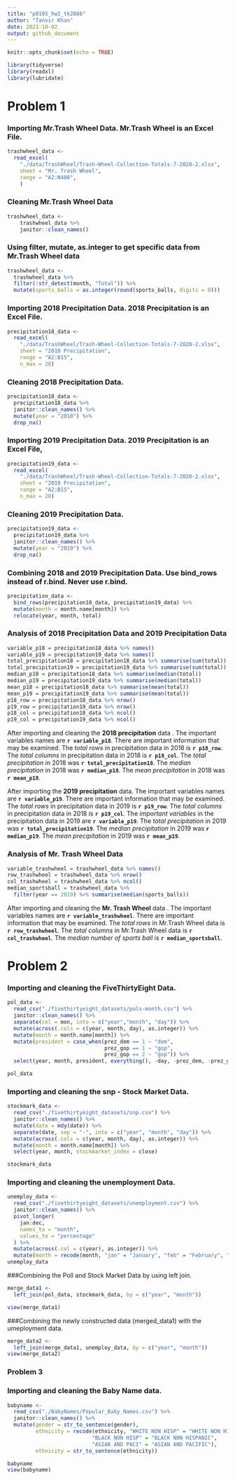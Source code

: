 ```yaml
---
title: "p8105_hw2_tk2886"
author: "Tanvir Khan"
date: 2021-10-02
output: github_document
---
```


```r
knitr::opts_chunk$set(echo = TRUE)

library(tidyverse)
library(readxl)
library(lubridate)
```


# Problem 1 
### Importing Mr.Trash Wheel Data. Mr.Trash Wheel is an Excel File. 
```r
trashwheel_data <- 
  read_excel(
    "./data/TrashWheel/Trash-Wheel-Collection-Totals-7-2020-2.xlsx",
    sheet = "Mr. Trash Wheel",
    range = "A2:N408",
    )
```

### Cleaning Mr.Trash Wheel Data
```r
trashwheel_data <-
    trashwheel_data %>%
    janitor::clean_names() 
```

### Using filter, mutate, as.integer to get specific data from Mr.Trash Wheel data
```r
trashwheel_data <-
  trashwheel_data %>%
  filter(!str_detect(month, "Total")) %>%
  mutate(sports_balls = as.integer(round(sports_balls, digits = 0)))
```


### Importing 2018 Precipitation Data. 2018 Precipitation is an Excel File. 
```r
precipitation18_data <-
  read_excel(
    "./data/TrashWheel/Trash-Wheel-Collection-Totals-7-2020-2.xlsx",
    sheet = "2018 Precipitation",
    range = "A2:B15",
    n_max = 20)
```


### Cleaning 2018 Precipitation Data.
```r
precipitation18_data <-
  precipitation18_data %>%
  janitor::clean_names() %>%
  mutate(year = "2018") %>%
  drop_na()
```

### Importing 2019 Precipitation Data. 2019 Precipitation is an Excel File, 
```r
precipitation19_data <-
  read_excel(
    "./data/TrashWheel/Trash-Wheel-Collection-Totals-7-2020-2.xlsx",
    sheet = "2019 Precipitation",
    range = "A2:B15",
    n_max = 20)
```

### Cleaning 2019 Precipitation Data.
```r
precipitation19_data <-
  precipitation19_data %>%
  janitor::clean_names() %>%
  mutate(year = "2019") %>%
  drop_na()
```


### Combining 2018 and 2019 Precipitation Data. Use bind_rows instead of r.bind. Never use r.bind. 
```r
precipitation_data <-
  bind_rows(precipitation18_data, precipitation19_data) %>%
  mutate(month = month.name[month]) %>%
  relocate(year, month, total) 
```




### Analysis of 2018 Precipitation Data and 2019 Precipitation Data
```r
variable_p18 = precipitation18_data %>% names()
variable_p19 = precipitation19_data %>% names()
total_precipitation18 = precipitation18_data %>% summarise(sum(total))
total_precipitation19 = precipitation19_data %>% summarise(sum(total))
median_p18 = precipitation18_data %>% summarise(median(total))
median_p19 = precipitation19_data %>% summarise(median(total))
mean_p18 = precipitation18_data %>% summarise(mean(total))
mean_p19 = precipitation19_data %>% summarise(mean(total))
p18_row = precipitation18_data %>% nrow()
p19_row = precipitation19_data %>% nrow()
p18_col = precipitation18_data %>% ncol()
p19_col = precipitation19_data %>% ncol()
```
After importing and cleaning the **2018 precipitation** data . The important variables names are **`r variable_p18`**. There are important information that may be examined. The *total rows* in precipitation data in 2018 is **`r p18_row`**. The *total columns* in precipitation data in 2018 is **`r p18_col`**. The *total precipitation* in 2018 was **`r total_precipitation18`**. The *median precipitation* in 2018 was **`r median_p18`**. The *mean precipitation* in 2018 was **`r mean_p18`**.

After importing the **2019 precipitation** data. The important variables names are **`r variable_p19`**. There are important information that may be examined. The *total rows* in precipitation data in 2019 is **`r p19_row`**. The *total columns* in precipitation data in 2018 is **`r p19_col`**. The *important variables* in the precipitation data in 2019 are **`r variable_p19`**. The *total precipitation* in 2019 was **`r total_precipitation19`**. The *median precipitation* in 2019 was **`r median_p19`**. The *mean precipitation* in 2019 was **`r mean_p19`**. 


### Analysis of Mr. Trash Wheel Data
```r
variable_trashwheel = trashwheel_data %>% names()
row_trashwheel = trashwheel_data %>% nrow()
col_trashwheel = trashwheel_data %>% ncol()
median_sportsball = trashwheel_data %>% 
  filter(year == 2019) %>% summarise(median(sports_balls))
```
After importing and cleaning the **Mr. Trash Wheel** data . The important variables names are **`r variable_trashwheel`**. There are important information that may be examined. The *total rows* in Mr.Trash Wheel data is **`r row_trashwheel`**. The *total columns* in Mr.Trash Wheel data is **`r col_trashwheel`**. The *median number of sports ball* is **`r median_sportsball`**.



# Problem 2
### Importing and cleaning the FiveThirtyEight Data. 
```r
pol_data <- 
  read_csv("./fivethirtyeight_datasets/pols-month.csv") %>%
  janitor::clean_names() %>%
  separate(col = mon, into = c("year","month", "day")) %>%
  mutate(across(.cols = c(year, month, day), as.integer)) %>%
  mutate(month = month.name[month]) %>%
  mutate(president = case_when(prez_dem == 1 ~ "dem", 
                               prez_gop == 1 ~ "gop",
                               prez_gop == 2 ~ "gop")) %>%
  select(year, month, president, everything(), -day, -prez_dem, -prez_gop)

pol_data
```

### Importing and cleaning the snp - Stock Market Data.
```r
stockmark_data <-
  read_csv("./fivethirtyeight_datasets/snp.csv") %>%
  janitor::clean_names() %>%
  mutate(date = mdy(date)) %>%
  separate(date, sep = "-", into = c("year", "month", "day")) %>%
  mutate(across(.cols = c(year, month, day), as.integer)) %>%
  mutate(month = month.name[month]) %>%
  select(year, month, stockmarket_index = close)

stockmark_data
```

### Importing and cleaning the unemployment Data.
```r
unemploy_data <-
  read_csv("./fivethirtyeight_datasets/unemployment.csv") %>%
  janitor::clean_names() %>%
  pivot_longer(
    jan:dec,
    names_to = "month",
    values_to = "percentage"
  ) %>%
  mutate(across(.col = c(year), as.integer)) %>%
  mutate(month = recode(month, "jan" = "January", "feb" = "February", "mar" = "March", "apr" = "April", "may" = "May", "jun" = "June",                                "jul" = "July", "aug" = "August", "sep" = "September", "oct" = "October", "nov" = "November", "dec" =                                  "December"))
unemploy_data
```


###Combining the Poll and Stock Market Data by using left join. 
```r
merge_data1 <-
  left_join(pol_data, stockmark_data, by = c("year", "month"))

view(merge_data1)
```


###Combining the newly constructed data (merged_data1) with the umeployment data. 
```r
merge_data2 <-
  left_join(merge_data1, unemploy_data, by = c("year", "month"))
view(merge_data2)
```


### Problem 3
### Importing and cleaning the Baby Name data. 
```r
babyname <-
  read_csv("./BabyNames/Popular_Baby_Names.csv") %>%
  janitor::clean_names() %>%
  mutate(gender = str_to_sentence(gender),
         ethnicity = recode(ethnicity, "WHITE NON HISP" = "WHITE NON HISPANIC",
                           "BLACK NON HISP" = "BLACK NON HISPANIC",
                           "ASIAN AND PACI" = "ASIAN AND PACIFIC"),
         ethnicity = str_to_sentence(ethnicity))

babyname
view(babyname)
```




